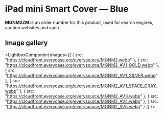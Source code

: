 
# iPad mini Smart Cover — Blue

<Callout type='info' emoji='👉🏻'>**MGNM2ZM** is an order number for this product, used for search engines, auction websites and such.</Callout>

## Image gallery

<LightboxComponent
    images={[
      {
        src: "https://cloudfront.everycase.org/everysource/MGNM2.webp"
      },
      {
        src: "https://cloudfront.everycase.org/everysource/MGNM2_AV1_GOLD.webp"
      },
      {
        src: "https://cloudfront.everycase.org/everysource/MGNM2_AV1_SILVER.webp"
      },
      {
        src: "https://cloudfront.everycase.org/everysource/MGNM2_AV1_SPACE_GRAY.webp"
      },
      {
        src: "https://cloudfront.everycase.org/everysource/MGNM2_AV3.webp"
      },
      {
        src: "https://cloudfront.everycase.org/everysource/MGNM2_AV4.webp"
      },
      {
        src: "https://cloudfront.everycase.org/everysource/MGNM2_AV5.webp"
      }
    ]}
  />
